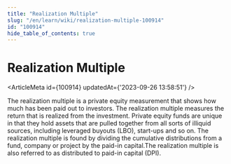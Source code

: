```yaml
---
title: "Realization Multiple"
slug: "/en/learn/wiki/realization-multiple-100914"
id: "100914"
hide_table_of_contents: true
---
```



# Realization Multiple

<ArticleMeta id={100914} updatedAt={'2023-09-26 13:58:51'} />
<div className='border-solid border-b border-t-0 my-4 border-[var(--ifm-color-gray-300)]' />

The realization multiple is a private equity measurement that shows how much has been paid out to investors. The realization multiple measures the return that is realized from the investment. Private equity funds are unique in that they hold assets that are pulled together from all sorts of illiquid sources, including leveraged buyouts (LBO), start-ups and so on. The realization multiple is found by dividing the cumulative distributions from a fund, company or project by the paid-in capital.The realization multiple is also referred to as distributed to paid-in capital (DPI).
